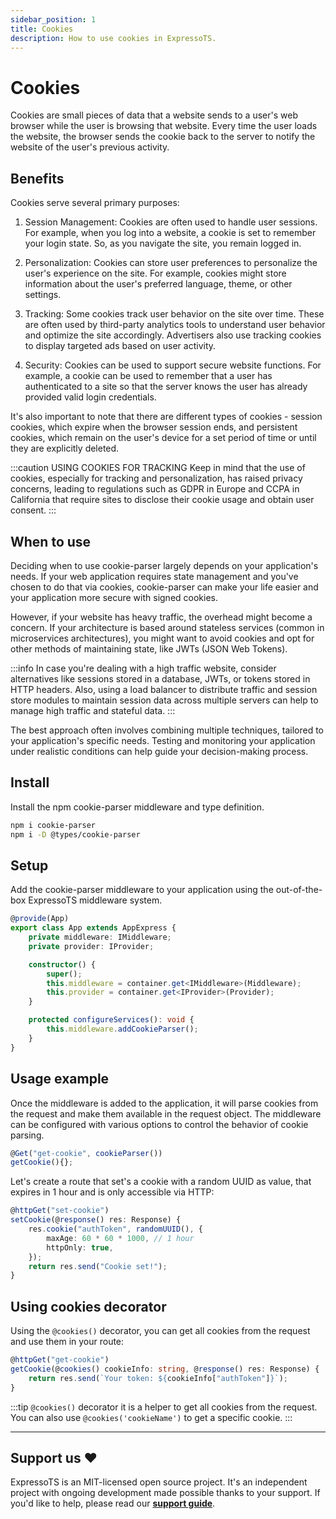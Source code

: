 ```yaml
---
sidebar_position: 1
title: Cookies
description: How to use cookies in ExpressoTS.
---
```


# Cookies

Cookies are small pieces of data that a website sends to a user's web browser while the user is browsing that website. Every time the user loads the website, the browser sends the cookie back to the server to notify the website of the user's previous activity.

## Benefits

Cookies serve several primary purposes:

1. Session Management:
   Cookies are often used to handle user sessions. For example, when you log into a website, a cookie is set to remember your login state. So, as you navigate the site, you remain logged in.

2. Personalization:
   Cookies can store user preferences to personalize the user's experience on the site. For example, cookies might store information about the user's preferred language, theme, or other settings.

3. Tracking:
   Some cookies track user behavior on the site over time. These are often used by third-party analytics tools to understand user behavior and optimize the site accordingly. Advertisers also use tracking cookies to display targeted ads based on user activity.

4. Security:
   Cookies can be used to support secure website functions. For example, a cookie can be used to remember that a user has authenticated to a site so that the server knows the user has already provided valid login credentials.

It's also important to note that there are different types of cookies - session cookies, which expire when the browser session ends, and persistent cookies, which remain on the user's device for a set period of time or until they are explicitly deleted.

:::caution USING COOKIES FOR TRACKING
Keep in mind that the use of cookies, especially for tracking and personalization, has raised privacy concerns, leading to regulations such as GDPR in Europe and CCPA in California that require sites to disclose their cookie usage and obtain user consent.
:::

## When to use

Deciding when to use cookie-parser largely depends on your application's needs. If your web application requires state management and you've chosen to do that via cookies, cookie-parser can make your life easier and your application more secure with signed cookies.

However, if your website has heavy traffic, the overhead might become a concern. If your architecture is based around stateless services (common in microservices architectures), you might want to avoid cookies and opt for other methods of maintaining state, like JWTs (JSON Web Tokens).

:::info
In case you're dealing with a high traffic website, consider alternatives like sessions stored in a database, JWTs, or tokens stored in HTTP headers. Also, using a load balancer to distribute traffic and session store modules to maintain session data across multiple servers can help to manage high traffic and stateful data.
:::

The best approach often involves combining multiple techniques, tailored to your application's specific needs. Testing and monitoring your application under realistic conditions can help guide your decision-making process.

## Install

Install the npm cookie-parser middleware and type definition.

```bash
npm i cookie-parser
npm i -D @types/cookie-parser
```

## Setup

Add the cookie-parser middleware to your application using the out-of-the-box ExpressoTS middleware system.

```typescript
@provide(App)
export class App extends AppExpress {
    private middleware: IMiddleware;
    private provider: IProvider;

    constructor() {
        super();
        this.middleware = container.get<IMiddleware>(Middleware);
        this.provider = container.get<IProvider>(Provider);
    }

    protected configureServices(): void {
        this.middleware.addCookieParser();
    }
}
```

## Usage example

Once the middleware is added to the application, it will parse cookies from the request and make them available in the request object. The middleware can be configured with various options to control the behavior of cookie parsing.

```typescript
@Get("get-cookie", cookieParser())
getCookie(){};
```

Let's create a route that set's a cookie with a random UUID as value, that expires in 1 hour and is only accessible via HTTP:

```typescript
@httpGet("set-cookie")
setCookie(@response() res: Response) {
    res.cookie("authToken", randomUUID(), {
        maxAge: 60 * 60 * 1000, // 1 hour
        httpOnly: true,
    });
    return res.send("Cookie set!");
}
```

## Using cookies decorator

Using the `@cookies()` decorator, you can get all cookies from the request and use them in your route:

```typescript title="Create a route that gets the cookie and returns the value"
@httpGet("get-cookie")
getCookie(@cookies() cookieInfo: string, @response() res: Response) {
    return res.send(`Your token: ${cookieInfo["authToken"]}`);
}
```

:::tip
`@cookies()` decorator it is a helper to get all cookies from the request. You can also use `@cookies('cookieName')` to get a specific cookie.
:::

---

## Support us ❤️

ExpressoTS is an MIT-licensed open source project. It's an independent project with ongoing development made possible thanks to your support.
If you'd like to help, please read our **[support guide](../support-us.mdx)**.
